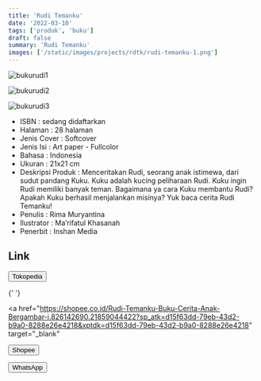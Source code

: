 ```yaml
---
title: 'Rudi Temanku'
date: '2022-03-10'
tags: ['produk', 'buku']
draft: false
summary: 'Rudi Temanku'
images: ['/static/images/projects/rdtk/rudi-temanku-1.png']
---
```


![bukurudi1](/static/images/projects/rdtk/rudi-temanku-1.png)

![bukurudi2](/static/images/projects/rdtk/rudi-temanku-2.png)

![bukurudi3](/static/images/projects/rdtk/rudi-temanku-3.png)

- ISBN : sedang didaftarkan
- Halaman : 28 halaman
- Jenis Cover : Softcover
- Jenis Isi : Art paper - Fullcolor
- Bahasa : Indonesia
- Ukuran : 21x21 cm
- Deskripsi Produk : Menceritakan Rudi, seorang anak istimewa, dari sudut pandang Kuku. Kuku adalah kucing peliharaan Rudi. Kuku ingin Rudi memiliki banyak teman. Bagaimana ya cara Kuku membantu Rudi? Apakah Kuku berhasil menjalankan misinya? Yuk baca cerita Rudi Temanku!
- Penulis : Rima Muryantina
- Ilustrator : Ma’rifatul Khasanah
- Penerbit : Inshan Media

## Link

<div>
  <a href="https://www.tokopedia.com/inshanbooks-store/rudi-temanku-buku-cerita-anak-istimewa?extParam=whid%3D14055660"
  target="_blank">
    <button className="btn-tokped">Tokopedia</button>
  </a>

{' '}

<a
  href="https://shopee.co.id/Rudi-Temanku-Buku-Cerita-Anak-Bergambar-i.826142690.21859044422?sp_atk=d15f63dd-79eb-43d2-b9a0-8288e26e4218&xptdk=d15f63dd-79eb-43d2-b9a0-8288e26e4218"
  target="_blank"
>
  <button className="btn-shopee">Shopee</button>
</a>

  <a href="https://wa.me/6285747101917" target="_blank">
    <button className="btn-wa">WhatsApp</button>
  </a>
</div>
